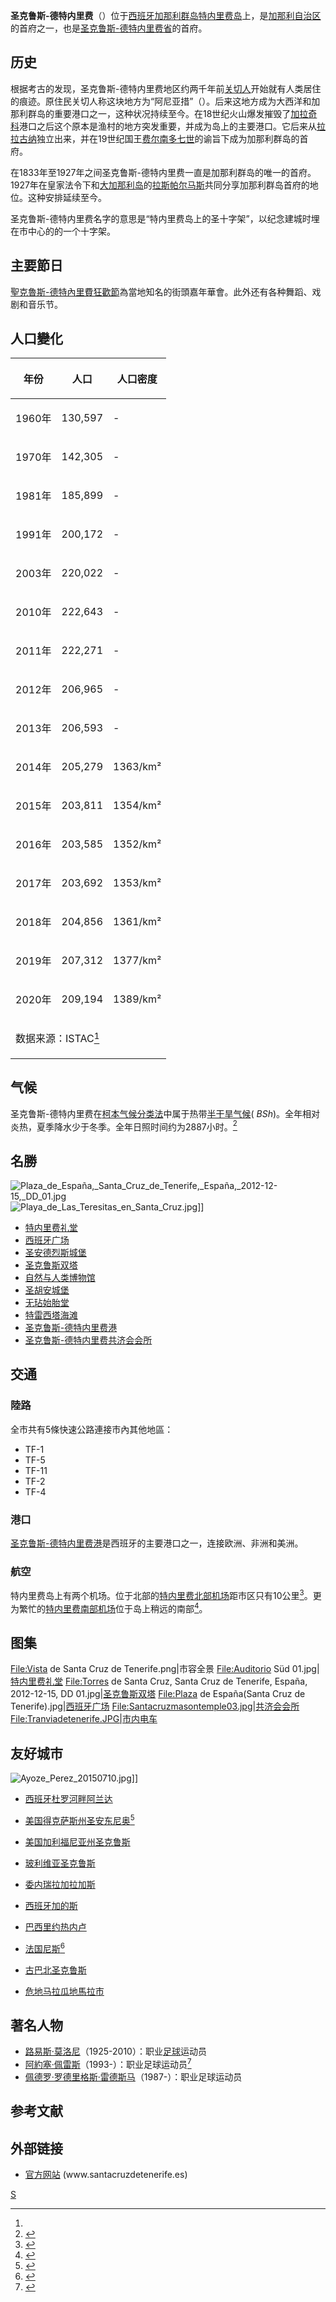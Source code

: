 {{noteTA|G1=football|G2=地名
|1=zh-hans:阿约泽; zh-hant:阿約塞; zh-hk:艾約斯;}}
{{Infobox settlement
| name                    = 圣克鲁斯-德特内里费
| native_name             = Santa Cruz de Tenerife
| image_skyline           = Collage Santa Cruz de Tenerife.jpg
| imagesize               = 270px
| image_caption           = 
| image_flag              = Flag_Santa_Cruz_de_Tenerife_city.svg
| flag_size               = 150px
| image_shield            = Coat_of_Arms_of_Santa_Cruz_de_Tenerife.svg
| shield_size             = 90px
| image_map               = 
| mapsize                 = 
| map_alt                 =
| map_caption             = 
| pushpin_map             = Canary Islands
| pushpin_mapsize         = 270
| pushpin_label_position  = top
| pushpin_map_caption     = 在加那利群岛的位置
| coordinates             = {{coord|28|28|N|16|15|W|region:ES_type:city|display=inline,title}}
| subdivision_type        = 国家
| subdivision_name        = {{ESP}}
| subdivision_type1       = [[西班牙行政区划|自治区]]
| subdivision_name1       = [[加那利群岛|加那利自治区]]
| subdivision_type2       = [[西班牙行政区划|省]]
| subdivision_name2       = [[圣克鲁斯-德特内里费省|圣克鲁斯-德特内里费省]]
| subdivision_type3       = 岛屿
| subdivision_name3       = [[特内里费岛|特内里费岛]]
| established_title       = 
| established_date        = 
| leader_party            = 
| leader_title            = 
| leader_name             = 
| area_footnotes          = <ref name="area">{{cite web | url = http://www.gobiernodecanarias.org/istac/jaxi-istac/menu.do?uripub=urn:uuid:fbc0bdc8-cacb-43b8-a5cb-a93f745dcff6 | title = ISTAC: Estadística del Territorio | quote = 08 Superficie, perímetro, longitud de costa, altitud y distancia a la capital por municipios. | format =  | language = es | publisher = Gobierno de Canarias | accessdate = 2018-04-15 | archive-date = 2015-11-13 | archive-url = https://web.archive.org/web/20151113183210/http://www.gobiernodecanarias.org/istac/jaxi-istac/menu.do?uripub=urn:uuid:fbc0bdc8-cacb-43b8-a5cb-a93f745dcff6 | dead-url = no }}</ref>
| area_total_km2          = 150.56
| elevation_footnotes     = <ref name="area"/>
| elevation_m             = 4
| elevation_max_m         = 1020
| elevation_min_m         = 
| population_footnotes    = <ref name="population">{{cite web | url = http://www.gobiernodecanarias.org/istac/jaxi-istac/menu.do?uripub=urn:uuid:d4651b14-773e-48a1-a041-0c64e9f8cb5f | title = Estadística de la Evolución Histórica de la Población / Series anuales. Municipios por islas de Canarias. 1768-2020 | quote = 01 Población. Municipios por islas y años. | language = es | publisher = Gobierno de Canarias | accessdate = 2021-01-09 | archive-date = 2015-11-13 | archive-url = https://web.archive.org/web/20151113183441/http://www.gobiernodecanarias.org/istac/jaxi-istac/menu.do?uripub=urn:uuid:d4651b14-773e-48a1-a041-0c64e9f8cb5f | dead-url = no }}</ref>
| population_total        = 209194
| population_as_of        = 2020
| population_density_km2  = auto
| population_note         = 
| timezone                = [[欧洲西部时间|WET]]
| utc_offset              = +0
| timezone_DST            = [[欧洲西部夏令时间|WEST]]
| utc_offset_DST          = +1
| postal_code_type        = 邮编
| postal_code             = 
| area_code_type          = 
| area_code               = 
| blank_name              = 
| blank_info              = 
| website                 = {{URL|https://www.santacruzdetenerife.es/|santacruzdetenerife.es}}
| footnotes               = 
}}
'''圣克鲁斯-德特内里费'''（{{lang-es|Santa Cruz de Tenerife}}）位于[[西班牙|西班牙]][[加那利群岛|加那利群岛]][[特内里费岛|特内里费岛]]上，是[[加那利群岛|加那利自治区]]的首府之一，也是[[圣克鲁斯-德特内里费省|圣克鲁斯-德特内里费省]]的首府。

== 历史 ==
根据考古的发现，圣克鲁斯-德特内里费地区约两千年前[[关切人|关切人]]开始就有人类居住的痕迹。原住民关切人称这块地方为“阿尼亚措”（{{lang|es|Añazo}}）。后来这地方成为大西洋和加那利群岛的重要港口之一，这种状况持续至今。在18世纪火山爆发摧毁了[[加拉奇科|加拉奇科]]港口之后这个原本是渔村的地方突发重要，并成为岛上的主要港口。它后来从[[圣克里斯托瓦尔-德拉拉古纳|拉拉古纳]]独立出来，并在19世纪国王[[费尔南多七世|费尔南多七世]]的谕旨下成为加那利群岛的首府。

在1833年至1927年之间圣克鲁斯-德特内里费一直是加那利群岛的唯一的首府。1927年在皇家法令下和[[大加那利岛|大加那利岛]]的[[拉斯帕尔马斯|拉斯帕尔马斯]]共同分享加那利群岛首府的地位。这种安排延续至今。

圣克鲁斯-德特内里费名字的意思是“特内里费岛上的圣十字架”，以纪念建城时埋在市中心的的一个十字架。

== 主要節日 ==
[[聖克魯斯-德特內里費狂歡節|聖克魯斯-德特內里費狂歡節]]為當地知名的街頭嘉年華會。此外还有各种舞蹈、戏剧和音乐节。

== 人口變化 ==
{| class="wikitable"
|-
! 年份 !! 人口 !! 人口密度
|-
| 1960年 || 130,597 || -
|-
| 1970年 || 142,305 || -
|-
| 1981年 || 185,899 || -
|-
| 1991年 || 200,172 || -
|-
| 2003年 || 220,022 || -
|-
| 2010年 || 222,643 || -
|-
| 2011年 || 222,271 || -
|-
| 2012年 || 206,965 || -
|-
| 2013年 || 206,593 || -
|-
| 2014年 || 205,279 || 1363/km²
|-
| 2015年 || 203,811 || 1354/km²
|-
| 2016年 || 203,585 || 1352/km²
|-
| 2017年 || 203,692 || 1353/km²
|-
| 2018年 || 204,856 || 1361/km²
|-
| 2019年 || 207,312 || 1377/km²
|-
| 2020年 || 209,194 || 1389/km²
|-
| colspan="3" | 数据来源：ISTAC<ref name="population"/>
|}

==气候==
圣克鲁斯-德特内里费在[[柯本气候分类法|柯本气候分类法]]中属于热带[[半干旱气候|半干旱气候]]( ''BSh'')。全年相对炎热，夏季降水少于冬季。全年日照时间约为2887小时。<ref>{{cite web|url=http://www.weather2travel.com/climate-guides/index.php?destination=santa-cruz-de-tenerife|title=Weather2Travel.com: Santa Cruz Climate Guide|accessdate=2018-09-15|archive-date=2020-06-06|archive-url=https://web.archive.org/web/20200606144044/https://www.weather2travel.com/climate-guides/index.php?destination=santa-cruz-de-tenerife|dead-url=no}}</ref>
{{Weather box
|location = 圣克鲁斯1981–2010年<small>(1920-2016年极端数据)</small>
|metric first = yes
|single line = yes
|Jan record high C= 28.4
|Feb record high C= 31.2
|Mar record high C= 35.4
|Apr record high C= 35.2
|May record high C= 36.4
|Jun record high C= 37.1
|Jul record high C= 42.6
|Aug record high C= 40.4
|Sep record high C= 39.3
|Oct record high C= 38.1
|Nov record high C= 34.0
|Dec record high C= 28.2
|Jan avg record high C = 22.6
|Feb avg record high C = 24.3
|Mar avg record high C = 24.9
|Apr avg record high C = 25.0
|May avg record high C = 26.3
|Jun avg record high C = 28.5
|Jul avg record high C = 31.1
|Aug avg record high C = 31.4
|Sep avg record high C = 29.7
|Oct avg record high C = 28.0
|Nov avg record high C = 26.0
|Dec avg record high C = 24.1
|year avg record high C = 31.4
|Jan high C = 21.0
|Feb high C = 21.2
|Mar high C = 22.1
|Apr high C = 22.7
|May high C = 24.1
|Jun high C = 26.2
|Jul high C = 28.7
|Aug high C = 29.0
|Sep high C = 28.1
|Oct high C = 26.3
|Nov high C = 24.1
|Dec high C = 22.1
|year high C = 24.6
|Jan mean C = 18.2
|Feb mean C = 18.3
|Mar mean C = 19.0
|Apr mean C = 19.7
|May mean C = 21.0
|Jun mean C = 22.9
|Jul mean C = 25.0
|Aug mean C = 25.5
|Sep mean C = 24.9
|Oct mean C = 23.4
|Nov mean C = 21.3
|Dec mean C = 19.4
|year mean C = 21.5
|Jan low C = 15.4
|Feb low C = 15.3
|Mar low C = 15.9
|Apr low C = 16.5
|May low C = 17.8
|Jun low C = 19.5
|Jul low C = 21.2
|Aug low C = 21.9
|Sep low C = 21.7
|Oct low C = 20.3
|Nov low C = 18.4
|Dec low C = 16.6
|year low C = 18.4
|Jan avg record low C = 14.2
|Feb avg record low C = 14.0
|Mar avg record low C = 14.8
|Apr avg record low C = 15.2
|May avg record low C = 16.4
|Jun avg record low C = 18.2
|Jul avg record low C = 19.8
|Aug avg record low C = 20.6
|Sep avg record low C = 20.3
|Oct avg record low C = 18.9
|Nov avg record low C = 16.3
|Dec avg record low C = 15.3
|year avg record low C= 14.0
|Jan record low C= 9.4
|Feb record low C= 8.1
|Mar record low C= 9.5
|Apr record low C= 9.7
|May record low C= 12.0
|Jun record low C= 13.4
|Jul record low C= 16.5
|Aug record low C= 17.0
|Sep record low C= 16.8
|Oct record low C= 14.6
|Nov record low C= 10.1
|Dec record low C= 10.0
|Jan rain mm = 31.5
|Feb rain mm = 35.4
|Mar rain mm = 37.8
|Apr rain mm = 11.6
|May rain mm = 3.6
|Jun rain mm = 0.9
|Jul rain mm = 0.1
|Aug rain mm = 2.0
|Sep rain mm = 6.8
|Oct rain mm = 18.7
|Nov rain mm = 34.1
|Dec rain mm = 43.2
|time day= 
|daily= Y
|Jan humidity= 64
|Feb humidity= 63
|Mar humidity= 62 
|Apr humidity= 61
|May humidity= 61
|Jun humidity= 61
|Jul humidity= 58
|Aug humidity= 61
|Sep humidity= 65
|Oct humidity= 65
|Nov humidity= 64
|Dec humidity= 67
|year humidity= 63
|Jan rain days = 4.2
|Feb rain days = 3.8
|Mar rain days = 3.8
|Apr rain days = 2.4
|May rain days = 0.9
|Jun rain days = 0.2
|Jul rain days = 0.0
|Aug rain days = 0.3
|Sep rain days = 0.9
|Oct rain days = 3.1
|Nov rain days = 4.7
|Dec rain days = 5.4
|unit rain days = 1.0 mm
|Jan sun = 178
|Feb sun = 186
|Mar sun = 221
|Apr sun = 237
|May sun = 282
|Jun sun = 306
|Jul sun = 337
|Aug sun = 319
|Sep sun = 253
|Oct sun = 222
|Nov sun = 178
|Dec sun = 168
|year sun = 2913
|Jan percentsun = 52
|Feb percentsun = 60
|Mar percentsun = 59
|Apr percentsun = 61
|May percentsun = 65
|Jun percentsun = 73
|Jul percentsun = 78
|Aug percentsun = 79
|Sep percentsun = 70
|Oct percentsun = 65
|Nov percentsun = 54
|Dec percentsun = 54
|source 1 = [[Agencia_Estatal_de_Meteorología|Agencia Estatal de Meteorología]]<ref>{{cite web |url=http://www.aemet.es/es/serviciosclimaticos/datosclimatologicos/valoresclimatologicos?l=C449C&k=coo |title=Valores Climatológicos Normales. Santa Cruz De Tenerife |accessdate= |archive-date=2020-11-24 |archive-url=https://web.archive.org/web/20201124043123/http://www.aemet.es/es/serviciosclimaticos/datosclimatologicos/valoresclimatologicos?l=C449C&k=coo |dead-url=no }}</ref><ref>{{cite web |url=http://www.aemet.es/es/serviciosclimaticos/datosclimatologicos/efemerides_extremos*?w=0&k=coo&l=C449C&datos=det&x=C449C&m=1&v=Tmn |title=Valores Climatológicos Extremos. Santa Cruz De Tenerife |access-date=1 February 2015 |archive-date=2020-11-19 |archive-url=https://web.archive.org/web/20201119102955/http://www.aemet.es/es/serviciosclimaticos/datosclimatologicos/efemerides_extremos%2A?w=0&k=coo&l=C449C&datos=det&x=C449C&m=1&v=Tmn |dead-url=no }}</ref>
|date = January 2012
|source 2 =Weatherbase,<ref>{{cite web|url=http://www.weatherbase.com/weather/weather.php3?s=2006&cityname=Santa-Cruz-de-Tenerife-Canary-Islands-Spain|title=Santa Cruz de Tenerife, Spain Travel Weather Averages (Weatherbase)|work=Weatherbase|accessdate=25 May 2015|archive-date=2020-11-19|archive-url=https://web.archive.org/web/20201119102945/http://www.weatherbase.com/weather/weather.php3?s=2006&cityname=Santa-Cruz-de-Tenerife-Canary-Islands-Spain|dead-url=no}}</ref> Weather Atlas (possible sunshine) <ref name="Weather Atlas">{{cite web |url=http://www.weather-atlas.com/en/spain/santa-cruz-de-tenerife-climate |title=Santa Cruz de Tenerife, Spain - Climate data |publisher=Weather Atlas |access-date=16 March 2017 |archive-date=2020-08-07 |archive-url=https://web.archive.org/web/20200807020642/https://www.weather-atlas.com/en/spain/santa-cruz-de-tenerife-climate |dead-url=no }}</ref>
}}

== 名勝 ==
[[File:Plaza_de_España,_Santa_Cruz_de_Tenerife,_España,_2012-12-15,_DD_01.jpg|thumb]]
[[File:Playa_de_Las_Teresitas_en_Santa_Cruz.jpg|thumb]]]]
*[[特内里费礼堂|特内里费礼堂]]
*[[西班牙广场_(圣克鲁斯-德特内里费)|西班牙广场]]
*[[圣安德烈斯城堡|圣安德烈斯城堡]]
*[[圣克鲁斯双塔|圣克鲁斯双塔]]
*[[自然与人类博物馆|自然与人类博物馆]]
*[[圣胡安城堡_(圣克鲁斯-德特内里费)|圣胡安城堡]]
*[[无玷始胎堂_(圣克鲁斯-德特内里费)|无玷始胎堂]]
*[[特雷西塔海滩|特雷西塔海滩]]
*[[圣克鲁斯-德特内里费港|圣克鲁斯-德特内里费港]]
*[[圣克鲁斯-德特内里费共济会会所|圣克鲁斯-德特内里费共济会会所]]

== 交通 ==
=== 陸路 ===
全市共有5條快速公路連接市內其他地區：

*TF-1
*TF-5
*TF-11
*TF-2
*TF-4

=== 港口 ===
[[圣克鲁斯-德特内里费港|圣克鲁斯-德特内里费港]]是西班牙的主要港口之一，连接欧洲、非洲和美洲。

=== 航空 ===
特内里费岛上有两个机场。位于北部的[[特内里费北部机场|特内里费北部机场]]距市区只有10公里<ref>{{cite web |url=http://www.aena.es/csee/Satellite/Aeropuerto-Tenerife-Norte/en/Page/1051252907710//Introduction.html |language=en |title=Tenerife Norte Airport Introduction |publisher=aena.es |accessdate=2015年10月5日 |deadurl=yes |archiveurl=https://web.archive.org/web/20160427084355/http://www.aena.es/csee/Satellite/Aeropuerto-Tenerife-Norte/en/Page/1051252907710/Introduction.html |archivedate=2016年4月27日 }}</ref>。更为繁忙的[[特内里费南部机场|特内里费南部机场]]位于岛上稍远的南部<ref>{{cite web |url=http://www.aena.es/csee/Satellite/Aeropuerto-Tenerife-Sur/en/Page/1048146821144//Introduction.html |language=en |title=Tenerife Sur Airport Introduction |publisher=aena.es |accessdate=2015年10月5日 |archive-date=2016年3月25日 |archive-url=https://web.archive.org/web/20160325141828/http://www.aena.es/csee/Satellite/Aeropuerto-Tenerife-Sur/en/Page/1048146821144/Introduction.html |dead-url=no }}</ref>。

== 图集 ==
<gallery mode="packed" heights="130px">
File:Vista de Santa Cruz de Tenerife.png|市容全景
File:Auditorio Süd 01.jpg|[[特内里费礼堂|特内里费礼堂]] 
File:Torres de Santa Cruz, Santa Cruz de Tenerife, España, 2012-12-15, DD 01.jpg|[[圣克鲁斯双塔|圣克鲁斯双塔]]
File:Plaza de España(Santa Cruz de Tenerife).jpg|[[西班牙广场_(圣克鲁斯-德特内里费)|西班牙广场]]
File:Santacruzmasontemple03.jpg|[[圣克鲁斯-德特内里费共济会会所|共济会会所]]
File:Tranviadetenerife.JPG|市内电车
</gallery>

== 友好城市 ==
[[File:Ayoze_Perez_20150710.jpg|thumb]]]]
* {{flagicon|Spain}} [[西班牙|西班牙]][[杜罗河畔阿兰达|杜罗河畔阿兰达]]
* {{flagicon|USA}} [[美国|美国]][[圣安东尼奥_(得克萨斯州)|得克萨斯州圣安东尼奥]]<ref>{{cite web |url=http://www.sanantonio.gov/iad/santacruz.asp |title=The International Affairs Department (IAD) |publisher=Sanantonio.gov |accessdate=2011-04-13 |archive-date=2007-02-08 |archive-url=https://web.archive.org/web/20070208160424/http://www.sanantonio.gov/iad/santacruz.asp |dead-url=no }}</ref>
* {{flagicon|USA}} [[美国|美国]][[圣克鲁斯_(加利福尼亚州)|加利福尼亚州圣克鲁斯]]
* {{flagicon|Bolivia}} [[玻利维亚|玻利维亚]][[圣克鲁斯_(玻利维亚)|圣克鲁斯]]
* {{flagicon|Venezuela}} [[委内瑞拉|委内瑞拉]][[加拉加斯|加拉加斯]]
* {{flagicon|Spain}} [[西班牙|西班牙]][[加的斯|加的斯]]
* {{flagicon|Brazil}} [[巴西|巴西]][[里约热内卢|里约热内卢]]
* {{flagicon|France}} [[法国|法国]][[尼斯|尼斯]]<ref name="Nice Jumellage">{{cite web |url=http://www.nice.fr/Collectivites/La-municipalite/Villes-jumelees-avec-la-Ville-de-Nice |title=Villes jumelées avec la Ville de Nice |accessdate=2013-06-24 |publisher=Ville de Nice |language=Fr |deadurl=yes |archiveurl=https://web.archive.org/web/20121029114949/http://nice.fr/Collectivites/La-municipalite/Villes-jumelees-avec-la-Ville-de-Nice |archivedate=2012-10-29 }}</ref>
* {{flagicon|Cuba}} [[古巴|古巴]][[北圣克鲁斯|北圣克鲁斯]]
* {{flagicon|Guatemala}} [[危地马拉|危地马拉]][[瓜地馬拉市|瓜地馬拉市]]

==著名人物==
*[[路易斯·莫洛尼|路易斯·莫洛尼]]（1925-2010）：职业[[足球|足球]]运动员
*[[阿約塞·佩雷斯|阿約塞·佩雷斯]]（1993-）：职业足球运动员<ref>{{cite web|url= http://www.nufc.co.uk/page/Teams/PlayerProfile/0,,10278~39962,00.html|title= Newcastle United – Ayoze Pérez|year= 2013|publisher= Newcastle United|accessdate= 9 January 2015|deadurl= yes|archiveurl= https://web.archive.org/web/20150305003335/http://www.nufc.co.uk/page/Teams/PlayerProfile/0,,10278~39962,00.html|archivedate= 2015-03-05}}</ref>
*[[佩德罗·罗德里格斯·雷德斯马|佩德罗·罗德里格斯·雷德斯马]]（1987-）：职业足球运动员

== 参考文献 ==
{{Reflist|30em}}

== 外部链接 ==
{{commons|Santa Cruz de Tenerife}}
* [http://www.santacruzdetenerife.es/ 官方网站] {{Wayback|url=http://www.santacruzdetenerife.es/ |date=20120212014126 }} {{es}} (www.santacruzdetenerife.es)
{{西班牙各省首府}}
{{加那利群岛岛屿列表|state=expanded}}
{{圣克鲁斯-德特内里费省市镇列表}}

{{Authority control}}
[[Category:圣克鲁斯-德特内里费省市镇|S]]